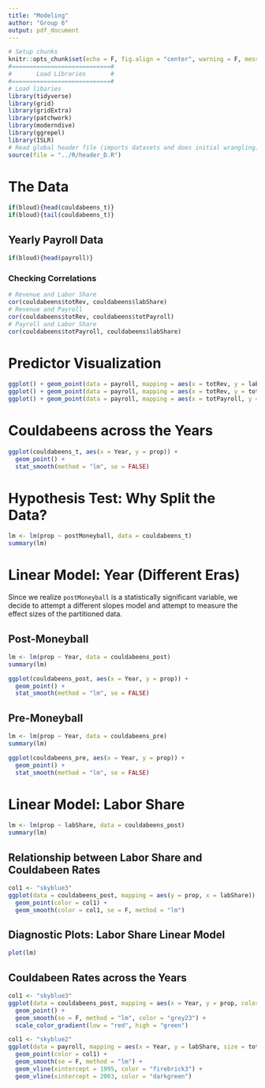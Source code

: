 ```yaml
---
title: "Modeling"
author: "Group 6"
output: pdf_document
---
```


```r
# Setup chunks
knitr::opts_chunk$set(echo = F, fig.align = "center", warning = F, message = F, fig.height = 4)
#============================#
#       Load Libraries       #
#============================#
# Load libaries
library(tidyverse)
library(grid)
library(gridExtra)
library(patchwork)
library(moderndive)
library(ggrepel)
library(ISLR)
# Read global header file (imports datasets and does initial wrangling)
source(file = "../R/header_D.R")
```

# The Data

```r
if(bloud){head(couldabeens_t)}
if(bloud){tail(couldabeens_t)}
```

## Yearly Payroll Data

```r
if(bloud){head(payroll)}
```

### Checking Correlations

```r
# Revenue and Labor Share
cor(couldabeens$totRev, couldabeens$labShare)
# Revenue and Payroll
cor(couldabeens$totRev, couldabeens$totPayroll)
# Payroll and Labor Share
cor(couldabeens$totPayroll, couldabeens$labShare)
```

\newpage

# Predictor Visualization

```r
ggplot() + geom_point(data = payroll, mapping = aes(x = totRev, y = labShare, color = Year))
ggplot() + geom_point(data = payroll, mapping = aes(x = totRev, y = totPayroll, color = Year))
ggplot() + geom_point(data = payroll, mapping = aes(x = totPayroll, y = labShare, color = Year))
```

\newpage

# Couldabeens across the Years

```r
ggplot(couldabeens_t, aes(x = Year, y = prop)) +
  geom_point() +
  stat_smooth(method = "lm", se = FALSE)
```

# Hypothesis Test: Why Split the Data?

```r
lm <- lm(prop ~ postMoneyball, data = couldabeens_t)
summary(lm)
```

\newpage

# Linear Model: Year (Different Eras)

Since we realize `postMoneyball` is a statistically significant variable, we decide to attempt a different slopes model and attempt to measure the effect sizes of the partitioned data.

## Post-Moneyball

```r
lm <- lm(prop ~ Year, data = couldabeens_post)
summary(lm)
```

```r
ggplot(couldabeens_post, aes(x = Year, y = prop)) +
  geom_point() +
  stat_smooth(method = "lm", se = FALSE)
```

\newpage

## Pre-Moneyball

```r
lm <- lm(prop ~ Year, data = couldabeens_pre)
summary(lm)
```

```r
ggplot(couldabeens_pre, aes(x = Year, y = prop)) +
  geom_point() +
  stat_smooth(method = "lm", se = FALSE)
```

\newpage 

# Linear Model: Labor Share

```r
lm <- lm(prop ~ labShare, data = couldabeens_post)
summary(lm)
```

## Relationship between Labor Share and Couldabeen Rates

```r
col1 <- "skyblue3"
ggplot(data = couldabeens_post, mapping = aes(y = prop, x = labShare)) + 
  geom_point(color = col1) +
  geom_smooth(color = col1, se = F, method = "lm")
```

## Diagnostic Plots: Labor Share Linear Model

```r
plot(lm)
```


\newpage

## Couldabeen Rates across the Years

```r
col1 <- "skyblue3"
ggplot(data = couldabeens_post, mapping = aes(x = Year, y = prop, color = labShare)) + 
  geom_point() +
  geom_smooth(se = F, method = "lm", color = "grey23") +
  scale_color_gradient(low = "red", high = "green")
```

```r
col1 <- "skyblue2"
ggplot(data = payroll, mapping = aes(x = Year, y = labShare, size = totRev)) + 
  geom_point(color = col1) +
  geom_smooth(se = F, method = "lm") +
  geom_vline(xintercept = 1995, color = "firebrick3") +
  geom_vline(xintercept = 2003, color = "darkgreen")
```


